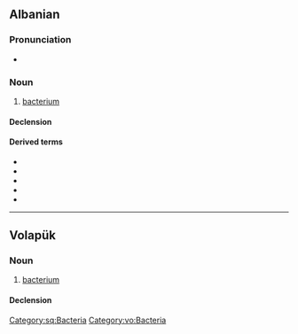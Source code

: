 ==Albanian==

===Pronunciation===
* {{IPA|/bakˈtɛɹ/|lang=sq}}

===Noun===
{{sq-noun|m|baktere|bakteri|bakteret}}

# [[bacterium]]

====Declension====
{{sq-noun-m}}

====Derived terms====
* {{l|sq|bakteriolog}}
* {{l|sq|bakteriologji}}
* {{l|sq|bakteriologjik}}
* {{l|sq|bakterial}}
* {{l|sq|bakteror}}

[[Category:sq:Bacteria]]

----

==Volapük==

===Noun===
{{vo-noun}}

# [[bacterium]]

====Declension====
{{vo-decl-noun}}

[[Category:vo:Bacteria]]